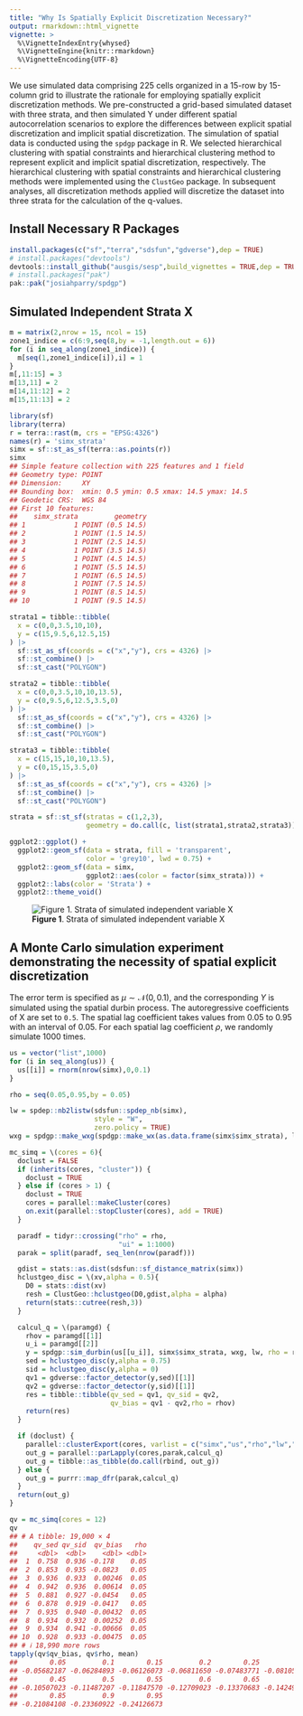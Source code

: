 ```yaml
---
title: "Why Is Spatially Explicit Discretization Necessary?"
output: rmarkdown::html_vignette
vignette: >
  %\VignetteIndexEntry{whysed}
  %\VignetteEngine{knitr::rmarkdown}
  %\VignetteEncoding{UTF-8}
---
```





We use simulated data comprising 225 cells organized in a 15-row by 15-column grid to illustrate the rationale for employing spatially explicit discretization methods. We pre-constructed a grid-based simulated dataset with three strata, and then simulated Y under different spatial autocorrelation scenarios to explore the differences between explicit spatial discretization and implicit spatial discretization. The simulation of spatial data is conducted using the `spdgp` package in R. We selected hierarchical clustering with spatial constraints and hierarchical clustering method to represent explicit and implicit spatial discretization, respectively. The hierarchical clustering with spatial constraints and hierarchical clustering methods were implemented using the `ClustGeo` package. In subsequent analyses, all discretization methods applied will discretize the dataset into three strata for the calculation of the q-values.

## Install Necessary R Packages

```r
install.packages(c("sf","terra","sdsfun","gdverse"),dep = TRUE)
# install.packages("devtools")
devtools::install_github("ausgis/sesp",build_vignettes = TRUE,dep = TRUE)
# install.packages("pak")
pak::pak("josiahparry/spdgp")
```

## Simulated Independent Strata X


``` r
m = matrix(2,nrow = 15, ncol = 15)
zone1_indice = c(6:9,seq(8,by = -1,length.out = 6))
for (i in seq_along(zone1_indice)) {
  m[seq(1,zone1_indice[i]),i] = 1
}
m[,11:15] = 3
m[13,11] = 2
m[14,11:12] = 2
m[15,11:13] = 2

library(sf)
library(terra)
r = terra::rast(m, crs = "EPSG:4326")
names(r) = 'simx_strata'
simx = sf::st_as_sf(terra::as.points(r))
simx
## Simple feature collection with 225 features and 1 field
## Geometry type: POINT
## Dimension:     XY
## Bounding box:  xmin: 0.5 ymin: 0.5 xmax: 14.5 ymax: 14.5
## Geodetic CRS:  WGS 84
## First 10 features:
##    simx_strata         geometry
## 1            1 POINT (0.5 14.5)
## 2            1 POINT (1.5 14.5)
## 3            1 POINT (2.5 14.5)
## 4            1 POINT (3.5 14.5)
## 5            1 POINT (4.5 14.5)
## 6            1 POINT (5.5 14.5)
## 7            1 POINT (6.5 14.5)
## 8            1 POINT (7.5 14.5)
## 9            1 POINT (8.5 14.5)
## 10           1 POINT (9.5 14.5)

strata1 = tibble::tibble(
  x = c(0,0,3.5,10,10),
  y = c(15,9.5,6,12.5,15)
) |>
  sf::st_as_sf(coords = c("x","y"), crs = 4326) |>
  sf::st_combine() |>
  sf::st_cast("POLYGON")

strata2 = tibble::tibble(
  x = c(0,0,3.5,10,10,13.5),
  y = c(0,9.5,6,12.5,3.5,0)
) |>
  sf::st_as_sf(coords = c("x","y"), crs = 4326) |>
  sf::st_combine() |>
  sf::st_cast("POLYGON")

strata3 = tibble::tibble(
  x = c(15,15,10,10,13.5),
  y = c(0,15,15,3.5,0)
) |>
  sf::st_as_sf(coords = c("x","y"), crs = 4326) |>
  sf::st_combine() |>
  sf::st_cast("POLYGON")

strata = sf::st_sf(stratas = c(1,2,3),
                   geometry = do.call(c, list(strata1,strata2,strata3)))

ggplot2::ggplot() +
  ggplot2::geom_sf(data = strata, fill = 'transparent',
                   color = 'grey10', lwd = 0.75) +
  ggplot2::geom_sf(data = simx,
                   ggplot2::aes(color = factor(simx_strata))) +
  ggplot2::labs(color = 'Strata') +
  ggplot2::theme_void()
```

![**Figure 1**. Strata of simulated independent variable X](../man/figures/whysed/x_strata-1.png)

## A Monte Carlo simulation experiment demonstrating the necessity of spatial explicit discretization

The error term is specified as $\mu \sim \mathcal{N}(0, 0.1)$, and the corresponding $Y$ is simulated using the spatial durbin process. The autoregressive coefficients of X are set to `0.5`. The spatial lag coefficient takes values from 0.05 to 0.95 with an interval of 0.05. For each spatial lag coefficient $\rho$, we randomly simulate 1000 times.


``` r
us = vector("list",1000)
for (i in seq_along(us)) {
  us[[i]] = rnorm(nrow(simx),0,0.1)
}

rho = seq(0.05,0.95,by = 0.05)

lw = spdep::nb2listw(sdsfun::spdep_nb(simx),
                     style = "W",
                     zero.policy = TRUE)
wxg = spdgp::make_wxg(spdgp::make_wx(as.data.frame(simx$simx_strata), lw), 0.5)
```


``` r
mc_simq = \(cores = 6){
  doclust = FALSE
  if (inherits(cores, "cluster")) {
    doclust = TRUE
  } else if (cores > 1) {
    doclust = TRUE
    cores = parallel::makeCluster(cores)
    on.exit(parallel::stopCluster(cores), add = TRUE)
  }

  paradf = tidyr::crossing("rho" = rho,
                           "ui" = 1:1000)
  parak = split(paradf, seq_len(nrow(paradf)))

  gdist = stats::as.dist(sdsfun::sf_distance_matrix(simx))
  hclustgeo_disc = \(xv,alpha = 0.5){
    D0 = stats::dist(xv)
    resh = ClustGeo::hclustgeo(D0,gdist,alpha = alpha)
    return(stats::cutree(resh,3))
  }

  calcul_q = \(paramgd) {
    rhov = paramgd[[1]]
    u_i = paramgd[[2]]
    y = spdgp::sim_durbin(us[[u_i]], simx$simx_strata, wxg, lw, rho = rhov)
    sed = hclustgeo_disc(y,alpha = 0.75)
    sid = hclustgeo_disc(y,alpha = 0)
    qv1 = gdverse::factor_detector(y,sed)[[1]]
    qv2 = gdverse::factor_detector(y,sid)[[1]]
    res = tibble::tibble(qv_sed = qv1, qv_sid = qv2,
                         qv_bias = qv1 - qv2,rho = rhov)
    return(res)
  }

  if (doclust) {
    parallel::clusterExport(cores, varlist = c("simx","us","rho","lw","wxg"))
    out_g = parallel::parLapply(cores,parak,calcul_q)
    out_g = tibble::as_tibble(do.call(rbind, out_g))
  } else {
    out_g = purrr::map_dfr(parak,calcul_q)
  }
  return(out_g)
}

qv = mc_simq(cores = 12)
qv
## # A tibble: 19,000 × 4
##    qv_sed qv_sid  qv_bias   rho
##     <dbl>  <dbl>    <dbl> <dbl>
##  1  0.758  0.936 -0.178    0.05
##  2  0.853  0.935 -0.0823   0.05
##  3  0.936  0.933  0.00246  0.05
##  4  0.942  0.936  0.00614  0.05
##  5  0.881  0.927 -0.0454   0.05
##  6  0.878  0.919 -0.0417   0.05
##  7  0.935  0.940 -0.00432  0.05
##  8  0.934  0.932  0.00252  0.05
##  9  0.934  0.941 -0.00666  0.05
## 10  0.928  0.933 -0.00475  0.05
## # ℹ 18,990 more rows
tapply(qv$qv_bias, qv$rho, mean)
##        0.05         0.1        0.15         0.2        0.25         0.3        0.35         0.4 
## -0.05682187 -0.06284893 -0.06126073 -0.06811650 -0.07483771 -0.08105812 -0.09004364 -0.09702247 
##        0.45         0.5        0.55         0.6        0.65         0.7        0.75         0.8 
## -0.10507023 -0.11487207 -0.11847570 -0.12709023 -0.13370683 -0.14249375 -0.15056883 -0.16725110 
##        0.85         0.9        0.95 
## -0.21084108 -0.23360922 -0.24126673
```

